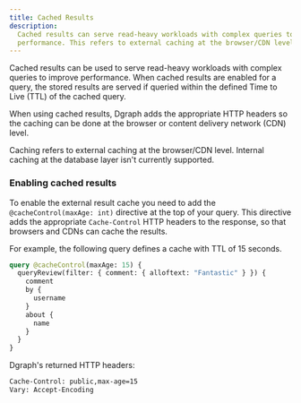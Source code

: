 ```yaml
---
title: Cached Results
description:
  Cached results can serve read-heavy workloads with complex queries to improve
  performance. This refers to external caching at the browser/CDN level
---
```



<DgraphWIP />

Cached results can be used to serve read-heavy workloads with complex queries to
improve performance. When cached results are enabled for a query, the stored
results are served if queried within the defined Time to Live (TTL) of the
cached query.

When using cached results, Dgraph adds the appropriate HTTP headers so the
caching can be done at the browser or content delivery network (CDN) level.

<Note>
  Caching refers to external caching at the browser/CDN level. Internal caching
  at the database layer isn't currently supported.
</Note>

### Enabling cached results

To enable the external result cache you need to add the
`@cacheControl(maxAge: int)` directive at the top of your query. This directive
adds the appropriate `Cache-Control` HTTP headers to the response, so that
browsers and CDNs can cache the results.

For example, the following query defines a cache with TTL of 15 seconds.

```graphql
query @cacheControl(maxAge: 15) {
  queryReview(filter: { comment: { alloftext: "Fantastic" } }) {
    comment
    by {
      username
    }
    about {
      name
    }
  }
}
```

Dgraph's returned HTTP headers:

```txt
Cache-Control: public,max-age=15
Vary: Accept-Encoding
```
